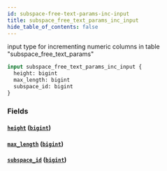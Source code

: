 ```yaml
---
id: subspace-free-text-params-inc-input
title: subspace_free_text_params_inc_input
hide_table_of_contents: false
---
```


input type for incrementing numeric columns in table "subspace_free_text_params"

```graphql
input subspace_free_text_params_inc_input {
  height: bigint
  max_length: bigint
  subspace_id: bigint
}
```

### Fields

#### [`height`](#) ([`bigint`](../scalars/bigint))

#### [`max_length`](#) ([`bigint`](../scalars/bigint))

#### [`subspace_id`](#) ([`bigint`](../scalars/bigint))
